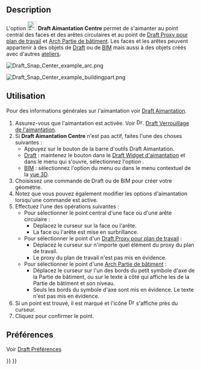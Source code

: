 <languages/>

{{Docnav/fr
|[[Draft_Snap_Midpoint/fr|Aimantation Milieu]]
|[[Draft_Snap_Angle/fr|Aimantation Angle]]
|[[Draft_Workbench/fr|Atelier Draft]]
|IconL=Draft_Snap_Midpoint.svg
|IconR=Draft_Snap_Angle.svg
|IconC=Workbench_Draft.svg
}}

{{GuiCommand/fr
|Name=Draft Snap Center
|Name/fr=Draft Aimantation Centre
|MenuLocation=Aimantation → Aimanter au centre
|Workbenches=[[Draft_Workbench/fr|Draft]], [[BIM_Workbench/fr|BIM]]
|SeeAlso=[[Draft_Snap/fr|Draft Aimantation]], [[Draft_Snap_Lock/fr|Draft Verrouiller l'aimantation]]
}}

<span id="Description"></span>
==Description==

L'option [[Image:Draft_Snap_Center.svg|24px]] '''Draft Aimantation Centre''' permet de s'aimanter au point central des faces et des arêtes circulaires et au point {{PropertyData|Placement}} de [[Draft_WorkingPlaneProxy/fr|Draft Proxy pour plan de travail]] et [[Arch_BuildingPart/fr|Arch Partie de bâtiment]]. Les faces et les arêtes peuvent appartenir à des objets de [[Draft_Workbench/fr|Draft]] ou de [[BIM_Workbench/fr|BIM]] mais aussi à des objets créés avec d'autres [[Workbenches/fr|ateliers]].

[[Image:Draft_Snap_Center_example_arc.png]]
{{Caption|Aimantation du deuxième point d'une ligne au centre d'un bord circulaire}}

[[Image:Draft_Snap_Center_example_buildingpart.png]]
{{Caption|Aimantation du deuxième point d'une ligne au point Placement d'un Arch Partie de bâtiment}}

<span id="Usage"></span>
== Utilisation ==

Pour des informations générales sur l'aimantation voir [[Draft_Snap/fr|Draft Aimantation]].

# Assurez-vous que l'aimantation est activée. Voir [[Image:Draft_Snap_Lock.svg|16px]]. [[Draft_Snap_Lock/fr|Draft Verrouillage de l'aimantation]].
# Si '''Draft Aimantation Centre''' n'est pas actif, faites l'une des choses suivantes :
#* Appuyez sur le bouton {{Button|[[Image:Draft_Snap_Center.svg|16px]] [[Draft_Snap_Center/fr|Aimanter au centre]]}} de la barre d'outils Draft Aimantation.
#* [[Draft_Workbench/fr|Draft]] : maintenez le bouton {{Button|[[Image:Draft_Snap_Lock.svg|x16px]][[Image:Toolbar_flyout_arrow.svg|x16px]]}} dans le [[Draft_snap_widget/fr|Draft Widget d'aimantation]] et dans le menu qui s'ouvre, sélectionnez l'option {{MenuCommand|[[Image:Draft_Snap_Center.svg|16px]] Aimanter au centre}}.
#* [[BIM_Workbench/fr|BIM]] : sélectionnez l'option {{MenuCommand|Aimantation → [[Image:Draft_Snap_Center.svg|16px]] Aimanter au centre}} du menu ou dans le menu contextuel de la [[3D_view/fr|vue 3D]].
# Choisissez une commande de Draft ou de BIM pour créer votre géométrie.
# Notez que vous pouvez également modifier les options d'aimantation lorsqu'une commande est active.
# Effectuez l'une des opérations suivantes :
#* Pour sélectionner le point central d'une face ou d'une arête circulaire :
#** Déplacez le curseur sur la face ou l'arête.
#** La face ou l'arête est mise en surbrillance.
#* Pour sélectionner le point {{PropertyData|Placement}} d'un [[Draft_WorkingPlaneProxy/fr|Draft Proxy pour plan de travail]] :
#** Déplacez le curseur sur n'importe quel élément du proxy du plan de travail.
#** Le proxy du plan de travail n'est pas mis en évidence.
#* Pour sélectionner le point {{PropertyData|Placement}} d'une [[Arch_BuildingPart/fr|Arch Partie de bâtiment]] :
#** Déplacez le curseur sur l'un des bords du petit symbole d'axe de la Partie de bâtiment, ou sur le texte à côté qui affiche les {{PropertyData|Label}} de la Partie de bâtiment et son niveau.
#** Seuls les bords du symbole d'axe sont mis en évidence. Le texte n'est pas mis en évidence.
# Si un point est trouvé, il est marqué et l'icône [[Image:Draft_Snap_Center.svg|16px]] s'affiche près du curseur.
# Cliquez pour confirmer le point.

<span id="Preferences"></span>
== Préférences ==

Voir [[Draft_Snap/fr#Pr.C3.A9f.C3.A9rences|Draft Préférences]]


{{Docnav/fr
|[[Draft_Snap_Midpoint/fr|Aimantation Milieu]]
|[[Draft_Snap_Angle/fr|Aimantation Angle]]
|[[Draft_Workbench/fr|Atelier Draft]]
|IconL=Draft_Snap_Midpoint.svg
|IconR=Draft_Snap_Angle.svg
|IconC=Workbench_Draft.svg
}}

{{Draft Tools navi{{#translation:}}}}
{{Userdocnavi{{#translation:}}}}